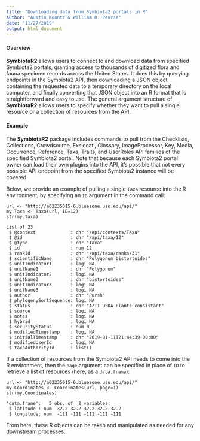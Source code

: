 ```yaml
---
title: "Downloading data from Symbiota2 portals in R"
author: "Austin Koontz & William D. Pearse"
date: "11/27/2019"
output: html_document
---
```


#### Overview
**SymbiotaR2** allows users to connect to and download data from
specified Symbiota2 portals, granting access to thousands of digitized 
flora and fauna specimen records across the United States. It does this by
querying endpoints in the Symbiota2 API, then downloading a JSON object
containing the requested data to a temporary directory on the local computer,
and finally converting that JSON object into an R format that is 
straightforward and easy to use. The general argument structure of **SymbiotaR2** 
allows users to specify whether they want to pull a single resource or a 
collection of resources from the API.

#### Example
The **SymbiotaR2** package includes commands to pull from the Checklists, 
Collections, Crowdsource, Exsiccati, Glossary, ImageProcessor, Key, Media, 
Occurrence, Reference, Taxa, Traits, and UserRoles API families of the specified 
Symbiota2 portal. Note that because each Symbiota2 portal owner can load their 
own plugins into the API, it's possible that not every possible API endpoint 
from the specified Symbiota2 instance will be covered. 

Below, we provide an example of pulling a single `Taxa` resource into the R
environment, by specifying an `ID` argument in the command call:

```
url <- "http://a02235015-6.bluezone.usu.edu/api/"
my.Taxa <- Taxa(url, ID=12)
str(my.Taxa)
```
```
List of 23
 $ @context             : chr "/api/contexts/Taxa"
 $ @id                  : chr "/api/taxa/12"
 $ @type                : chr "Taxa"
 $ id                   : num 12
 $ rankId               : chr "/api/taxa/ranks/31"
 $ scientificName       : chr "Polygonum bistortoides"
 $ unitIndicator1       : logi NA
 $ unitName1            : chr "Polygonum"
 $ unitIndicator2       : logi NA
 $ unitName2            : chr "bistortoides"
 $ unitIndicator3       : logi NA
 $ unitName3            : logi NA
 $ author               : chr "Pursh"
 $ phylogenySortSequence: logi NA
 $ status               : chr "AZTT-USDA Plants consistant"
 $ source               : logi NA
 $ notes                : logi NA
 $ hybrid               : logi NA
 $ securityStatus       : num 0
 $ modifiedTimestamp    : logi NA
 $ initialTimestamp     : chr "2019-01-11T21:44:39+00:00"
 $ modifiedUserId       : logi NA
 $ taxaAuthorityId      : list()
```

If a collection of resources from the Symbiota2 API needs to come into 
the R environment, then the `page` argument can be specified in place of
`ID` to retrieve a list of resources (here, as a `data.frame`):

```
url <- "http://a02235015-6.bluezone.usu.edu/api/"
my.Coordinates <- Coordinates(url, page=1)
str(my.Coordinates)
```
```
'data.frame':	5 obs. of  2 variables:
 $ latitude : num  32.2 32.2 32.2 32.2 32.2
 $ longitude: num  -111 -111 -111 -111 -111
 ```
From here, these R objects can be taken and manipulated as needed for any
downstream processes.
